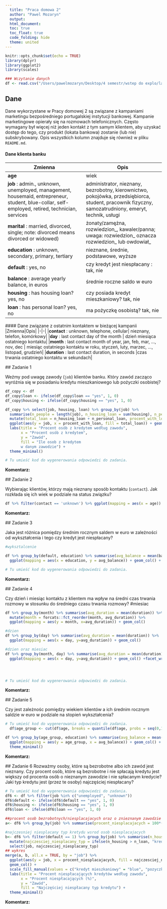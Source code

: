 ```yaml
---
  title: "Praca domowa 2"
  author: "Pawel Mozaryn"
  output: 
  html_document:
  toc: true
  toc_float: true
  code_folding: hide
  theme: united
---
```

  
```r
knitr::opts_chunk$set(echo = TRUE)
library(dplyr)
library(ggplot2)
library(scales)

### Wczytanie danych
df <- read.csv("/Users/pawelmozaryn/Desktop/4 semestr/wstep do explo/lab4/praca_domowa_2_df.csv")

```

## Dane 
Dane wykorzystane w Pracy domowej 2 są związane z kampaniami marketingu bezpośredniego portugalskiej instytucji bankowej. Kampanie marketingowe opierały się na rozmowach telefonicznych. Często wymagany był więcej niż jeden kontakt z tym samym klientem, aby uzyskać dostęp do tego, czy produkt (lokata bankowa) zostanie (lub nie) subskrybowany. Opis wszystkich kolumn znajduje się również w pliku `README.md`.

#### Dane klienta banku
|Zmienna|Opis|
  |-|-|
  | **age**| wiek|
  |**job** : admin., unknown, unemployed, management, housemaid, entrepreneur, student, blue-collar, self-employed, retired, technician, services|	administrator, nieznany, bezrobotny, kierownictwo, pokojówka, przedsiębiorca, student, pracownik fizyczny, samozatrudniony, emeryt, technik, usługi|
  |**marital** : married, divorced, single; note: divorced means divorced or widowed)|żonaty/zamężna, rozwiedzion_, kawaler/panna; uwaga: rozwiedzion_ oznacza rozwiedzion_ lub owdowiał_|
  |**education** : unknown, secondary, primary, tertiary| nieznane, średnie, podstawowe, wyższe|
  |**default** : yes, no | czy kredyt jest niespłacany : tak, nie|
  |**balance** : average yearly balance, in euros| średnie roczne saldo w euro|
  |**housing** : has housing loan? yes, no |czy posiada kredyt mieszkaniowy? tak, nie|
  |**loan** : has personal loan? yes, no | ma pożyczkę osobistą? tak, nie|
  
  #### Dane związane z ostatnim kontaktem w bieżącej kampanii
  |Zmienna|Opis|
  |-|-|
  |**contact** : unknown, telephone, cellular| nieznany, telefon, komórkowy|
  |**day** : last contact day of the month | dzień miesiąca ostatniego kontaktu|
  |**month** : last contact month of year, jan, feb, mar, ..., nov, dec | miesiąc ostatniego kontaktu w roku, styczeń, luty, marzec, ..., listopad, grudzień|
  |**duration** : last contact duration, in seconds |czas trwania ostatniego kontaktu w sekundach|
  
  
  ## Zadanie 1
  
  Weźmy pod uwagę zawody (`job`) klientów banku. Który zawód zacząco wyróżnia się w posiadaniu kredytu mieszkaniowego lub pożyczki osobistej?
  
  
```r
df_copy <- df
df_copy$loan <- ifelse(df_copy$loan == "yes", 1, 0)
df_copy$housing <- ifelse(df_copy$housing == "yes", 1, 0)

df_copy %>% select(job, housing, loan) %>% group_by(job) %>%
  summarise(n_people = length(job), n_housing_loan = sum(housing), n_personal_loan = sum(loan)) %>%
  mutate(total_loan = n_housing_loan + n_personal_loan, procent_with_loan = total_loan / n_people) %>%
  ggplot(aes(y = job, x = procent_with_loan, fill = total_loan)) + geom_col() + scale_fill_gradient(low = "lightblue", high = "darkblue") +  
  labs(title = "Procent osób z kredytem według zawodu",
       x = "Procent osób z kredytem",
       y = "Zawód",
       fill = "Ile osob z kredytem
       w danym zawodzie") +
  theme_minimal()

# Tu umieść kod do wygenerowania odpowiedzi do zadania.

```

**Komentarz:**
  
  ## Zadanie 2
  
  Wybierając klientów, którzy mają nieznany sposób kontaktu (`contact`). Jak rozkłada się ich wiek w podziale na status związku?
  
  
```r


df %>% filter(contact == 'unknown') %>% ggplot(mapping = aes(x = age)) + geom_density() + facet_wrap(~marital)

```

**Komentarz:**
  
  ## Zadanie 3
  
  Jaka jest różnica pomiędzy średnim rocznym saldem w euro w zależności od wykształcenia i tego czy kredyt jest niespłacany?
  
  
  
```r
#wyksztalcenie

df %>% group_by(default, education) %>% summarise(avg_balance = mean(balance))%>% 
  ggplot(mapping = aes(x = education, y = avg_balance)) + geom_col() + facet_wrap(~default)

# Tu umieść kod do wygenerowania odpowiedzi do zadania.

```

**Komentarz:**
  
  ## Zadanie 4
  
  Czy dzień i miesiąc kontaktu z klientem ma wpływ na średni czas trwania rozmowy w stosunku do średniego czasu trwania rozmowy?
  #miesiac 
  

```r
df %>% group_by(month) %>% summarise(avg_duration = mean(duration)) %>%
  mutate(month = forcats::fct_reorder(month, avg_duration)) %>% 
  ggplot(mapping = aes(y = month, x=avg_duration)) + geom_col()

#dzien
df %>% group_by(day) %>% summarise(avg_duration = mean(duration)) %>%
  ggplot(mapping = aes(x = day, y=avg_duration)) + geom_col()

#dzien oraz miesiac
df %>% group_by(month, day) %>% summarise(avg_duration = mean(duration)) %>%
  ggplot(mapping = aes(x = day, y=avg_duration)) + geom_col() +facet_wrap(~month) + theme_minimal()




# Tu umieść kod do wygenerowania odpowiedzi do zadania.

```

**Komentarz:**
  
  ## Zadanie 5
  
  Czy jest zależnośc pomiędzy wiekiem klientów a ich średnim rocznym saldzie w euro w podziale na stopień wykształcenia?
  
  
```r

# Tu umieść kod do wygenerowania odpowiedzi do zadania.
  df$age_group <- cut(df$age, breaks = quantile(df$age, probs = seq(0,1,0.1)), labels = 1:10, include.lowest = TRUE, right = FALSE)

df %>% group_by(age_group, education) %>% summarise(avg_balance = mean(balance)) %>%
  ggplot(mapping = aes(y = age_group, x = avg_balance)) + geom_col() + facet_wrap(~education) +
  theme_minimal()
```

**Komentarz:**
  
  ## Zadanie 6
  Rozważmy osoby, które są bezrobotne albo ich zawód jest nieznany. Czy procent osób, które są bezrobotne i nie spłacają kredytu jest większy od procenta osób o nieznanym zawodzie i nie spłacanym kredycie? Jaki typ kredytu jest (przez te osoby) najczęściej niespłacany? 
  
```r

# Tu umieść kod do wygenerowania odpowiedzi do zadania.
df6 <- df %>% filter(job %in% c("unemployed", "unknown"))
df6$default <- ifelse(df6$default == "yes", 1, 0)
df6$housing <- ifelse(df6$housing == "yes", 1, 0)
df6$loan <- ifelse(df6$loan == "yes", 1, 0)

##procent osob bezrobotnych/niesplacajacych oraz o znieznanym zawodzie i niesplacajacych
a<- df6 %>% group_by(job) %>% summarise(procent_niesplacajacych = 100*(sum(default)/length(default))) 

#najczesniej niesplacany typ kretydu wsrod osob niesplacajacych
b<- df6 %>% filter(default == 1) %>% group_by(job) %>% summarise(n_housing = sum(housing), n_loan = sum(loan)) %>% 
  mutate(najczesciej_niesplacany_typ = ifelse(n_housing > n_loan, "kredyt mieszkaniowy", "pozyczka osobista")) %>% 
  select(job, najczesciej_niesplacany_typ)
## wykres
merge(a, b, all.x = TRUE, by = "job") %>%
  ggplot(aes(y = job, x = procent_niesplacajacych, fill = najczesciej_niesplacany_typ)) + 
  geom_col() +
  scale_fill_manual(values = c("kredyt mieszkaniowy" = "blue", "pozyczka osobista" = "red")) + 
  labs(title = "Procent niespłacających kredytów według zawodu",
       x = "Procent niespłacających (%)",
       y = "Zawód",
       fill = "Najczęściej niespłacany typ kredytu") +
  theme_minimal()
```

**Komentarz:**
